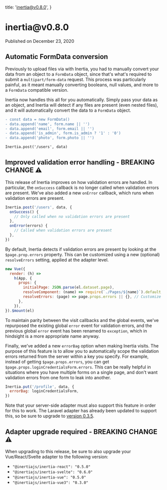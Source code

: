 
  title: 'inertia@v0.8.0',
}

<h1>inertia@v0.8.0</h1>

<div className="-mt-8 mb-12 text-base font-medium text-gray-600">Published on December 23, 2020</div>

## Automatic FormData conversion

Previously to upload files via with Inertia, you had to manually convert your data from an object to a `FormData` object, since that's what's required to submit a `multipart/form-data` request. This process was particularly painful, as it meant manually converting booleans, null values, and more to a `FormData` compatible version.

Inertia now handles this all for you automatically. Simply pass your data as an object, and Inertia will detect if any files are present (even nested files), and it will automatically convert the data to a `FormData` object.

```diff
- const data = new FormData()
- data.append('name', form.name || '')
- data.append('email', form.email || '')
- data.append('is_admin', form.is_admin ? '1' : '0')
- data.append('photo', form.photo || '')

Inertia.post('/users', data)
```

## Improved validation error handling - BREAKING CHANGE ⚠️

This release of Inertia improves on how validation errors are handled. In particular, the `onSuccess` callback is no longer called when validation errors are present. We've also added a new `onError` callback, which runs when validation errors are present.

```js
Inertia.post('/users', data, {
  onSuccess() {
    // Only called when no validation errors are present
  },
  onError(errors) {
    // Called when validation errors are present
  },
})
```

By default, Inertia detects if validation errors are present by looking at the `$page.prop.errors` property. This can be customized using a new (optional) `resolveErrors` setting, applied at the adapter level.

```js
new Vue({
  render: (h) =>
    h(App, {
      props: {
        initialPage: JSON.parse(el.dataset.page),
        resolveComponent: (name) => require(`./Pages/${name}`).default,
        resolveErrors: (page) => page.props.errors || {}, // Customize if needed
      },
    }),
}).$mount(el)
```

To maintain parity between the visit callbacks and the global events, we've repurposed the existing global `error` event for validation errors, and the previous global `error` event has been renamed to `exception`, which in hindsight is a more appropriate name anyway.

Finally, we've added a new `errorBag` option when making Inertia visits. The purpose of this feature is to allow you to automatically scope the validation errors returned from the server within a key you specify. For example, instead of getting `$page.props.errors`, you can get `$page.props.loginCredentialsForm.errors`. This can be really helpful in situations where you have multiple forms on a single page, and don't want validation errors from one form to leak into another.

```js
Inertia.put('/profile', data, {
  errorBag: loginCredentialsForm,
})
```

Note that your server-side adapter must also support this feature in order for this to work. The Laravel adapter has already been updated to support this, so be sure to upgrade to [version 0.3.5](https://github.com/inertiajs/inertia-laravel/releases/tag/0.3.5).

## Adapter upgrade required - BREAKING CHANGE ⚠️

When upgrading to this release, be sure to also upgrade your Vue/React/Svelte adapter to the following version:

- `"@inertiajs/inertia-react": "0.5.0"`
- `"@inertiajs/inertia-svelte": "0.6.0"`
- `"@inertiajs/inertia-vue": "0.5.0"`
- `"@inertiajs/inertia-vue3": "0.3.0"`
